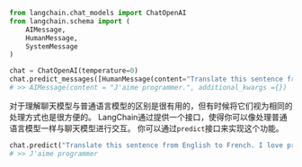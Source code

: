 ```python
from langchain.chat_models import ChatOpenAI
from langchain.schema import (
    AIMessage,
    HumanMessage,
    SystemMessage
)

chat = ChatOpenAI(temperature=0)
chat.predict_messages([HumanMessage(content="Translate this sentence from English to French. I love programming.")])
# >> AIMessage(content = "J'aime programmer.", additional_kwargs ={})
```

对于理解聊天模型与普通语言模型的区别是很有用的，但有时候将它们视为相同的处理方式也是很方便的。
LangChain通过提供一个接口，使得你可以像处理普通语言模型一样与聊天模型进行交互。
你可以通过`predict`接口来实现这个功能。

```python
chat.predict("Translate this sentence from English to French. I love programming.")
# >> J'aime programmer
```
